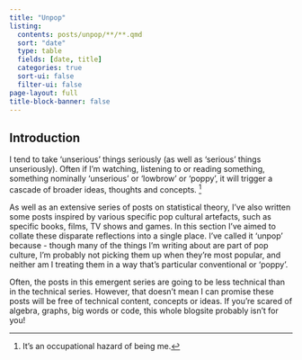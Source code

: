 ```yaml
---
title: "Unpop"
listing: 
  contents: posts/unpop/**/**.qmd
  sort: "date"
  type: table
  fields: [date, title]
  categories: true
  sort-ui: false
  filter-ui: false
page-layout: full
title-block-banner: false
---
```


## Introduction

I tend to take 'unserious' things seriously (as well as 'serious' things unseriously). Often if I'm watching, listening to or reading something, something nominally 'unserious' or 'lowbrow' or 'poppy', it will trigger a cascade of broader ideas, thoughts and concepts. [^1]

As well as an extensive series of posts on statistical theory, I've also written some posts inspired by various specific pop cultural artefacts, such as specific books, films, TV shows and games. In this section I've aimed to collate these disparate reflections into a single place. I've called it 'unpop' because - though many of the things I'm writing about are part of pop culture, I'm probably not picking them up when they're most popular, and neither am I treating them in a way that's particular conventional or 'poppy'. 

Often, the posts in this emergent series are going to be less technical than in the technical series. However, that doesn't mean I can promise these posts will be free of technical content, concepts or ideas. If you're scared of algebra, graphs, big words or code, this whole blogsite probably isn't for you!



[^1]: It's an occupational hazard of being me. 